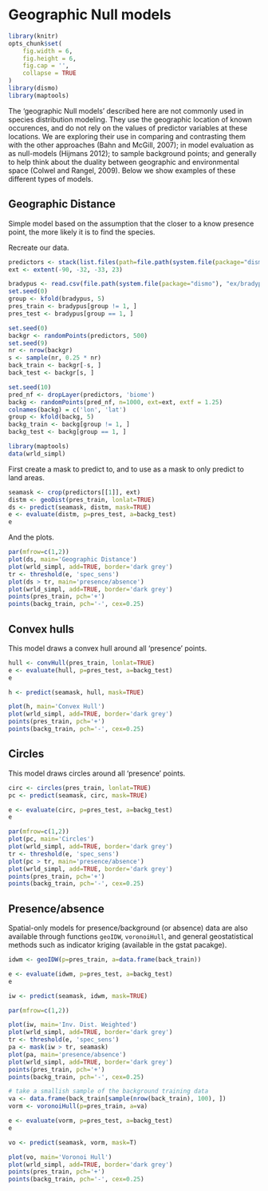 # Geographic Null models


```r
library(knitr)
opts_chunk$set(
	fig.width = 6,
	fig.height = 6,
	fig.cap = '',
	collapse = TRUE
)
library(dismo)
library(maptools)

```


The 'geographic Null models' described here are not commonly used in species distribution modeling. They use the geographic location of known occurences, and do not rely on the values of predictor variables at these locations. We are exploring their use in comparing and contrasting them with the other approaches (Bahn and McGill, 2007); in model evaluation as as null-models (Hijmans 2012); to sample background points; and generally to help think about the duality between geographic and environmental space (Colwel and Rangel, 2009). Below we show examples of these different types of models.

## Geographic Distance

Simple model based on the assumption that the closer to a know presence point, the more likely it is to find the species. 

Recreate our data.
```r
predictors <- stack(list.files(path=file.path(system.file(package="dismo"), 'ex'), pattern='grd$', full.names=TRUE ))
ext <- extent(-90, -32, -33, 23)

bradypus <- read.csv(file.path(system.file(package="dismo"), "ex/bradypus.csv"))[,-1]
set.seed(0)
group <- kfold(bradypus, 5)
pres_train <- bradypus[group != 1, ]
pres_test <- bradypus[group == 1, ]

set.seed(0)
backgr <- randomPoints(predictors, 500)
set.seed(9)
nr <- nrow(backgr)
s <- sample(nr, 0.25 * nr)
back_train <- backgr[-s, ]
back_test <- backgr[s, ]

set.seed(10)
pred_nf <- dropLayer(predictors, 'biome')
backg <- randomPoints(pred_nf, n=1000, ext=ext, extf = 1.25)
colnames(backg) = c('lon', 'lat')
group <- kfold(backg, 5)
backg_train <- backg[group != 1, ]
backg_test <- backg[group == 1, ]

library(maptools)
data(wrld_simpl)
```


First create a mask to predict to, and to use as a mask to only predict to land areas.

```r
seamask <- crop(predictors[[1]], ext)
distm <- geoDist(pres_train, lonlat=TRUE)
ds <- predict(seamask, distm, mask=TRUE)
e <- evaluate(distm, p=pres_test, a=backg_test)
e
```

And the plots.

```r
par(mfrow=c(1,2))
plot(ds, main='Geographic Distance')
plot(wrld_simpl, add=TRUE, border='dark grey')
tr <- threshold(e, 'spec_sens')
plot(ds > tr, main='presence/absence')
plot(wrld_simpl, add=TRUE, border='dark grey')
points(pres_train, pch='+')
points(backg_train, pch='-', cex=0.25)
```

## Convex hulls

This model draws a convex hull around all 'presence' points.

```r
hull <- convHull(pres_train, lonlat=TRUE)
e <- evaluate(hull, p=pres_test, a=backg_test)
e

h <- predict(seamask, hull, mask=TRUE)

plot(h, main='Convex Hull')
plot(wrld_simpl, add=TRUE, border='dark grey')
points(pres_train, pch='+')
points(backg_train, pch='-', cex=0.25)
```

## Circles

This model draws circles around all 'presence' points. 

```r
circ <- circles(pres_train, lonlat=TRUE)
pc <- predict(seamask, circ, mask=TRUE)

e <- evaluate(circ, p=pres_test, a=backg_test)
e

par(mfrow=c(1,2))
plot(pc, main='Circles')
plot(wrld_simpl, add=TRUE, border='dark grey')
tr <- threshold(e, 'spec_sens')
plot(pc > tr, main='presence/absence')
plot(wrld_simpl, add=TRUE, border='dark grey')
points(pres_train, pch='+')
points(backg_train, pch='-', cex=0.25)
```

## Presence/absence

Spatial-only models for presence/background (or absence) data are also available through functions `geoIDW`, `voronoiHull`, and general geostatistical methods such as indicator kriging (available in the gstat pacakge).

```r
idwm <- geoIDW(p=pres_train, a=data.frame(back_train))

e <- evaluate(idwm, p=pres_test, a=backg_test)
e

iw <- predict(seamask, idwm, mask=TRUE)

par(mfrow=c(1,2))

plot(iw, main='Inv. Dist. Weighted')
plot(wrld_simpl, add=TRUE, border='dark grey')
tr <- threshold(e, 'spec_sens')
pa <- mask(iw > tr, seamask)
plot(pa, main='presence/absence')
plot(wrld_simpl, add=TRUE, border='dark grey')
points(pres_train, pch='+')
points(backg_train, pch='-', cex=0.25)
```


```r
# take a smallish sample of the background training data
va <- data.frame(back_train[sample(nrow(back_train), 100), ])
vorm <- voronoiHull(p=pres_train, a=va)

e <- evaluate(vorm, p=pres_test, a=backg_test)
e

vo <- predict(seamask, vorm, mask=T)

plot(vo, main='Voronoi Hull')
plot(wrld_simpl, add=TRUE, border='dark grey')
points(pres_train, pch='+')
points(backg_train, pch='-', cex=0.25)
```

